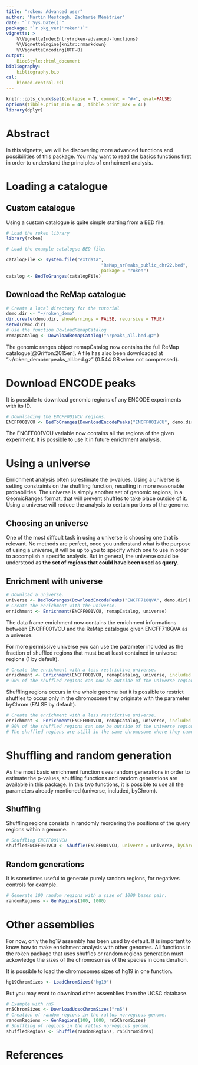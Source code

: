 ```yaml
---
title: "roken: Advanced user"
author: "Martin Mestdagh, Zacharie Ménétrier"
date: "`r Sys.Date()`"
package: "`r pkg_ver('roken')`"
vignette: >
    %\VignetteIndexEntry{roken-advanced-functions}
    %\VignetteEngine{knitr::rmarkdown}
    %\VignetteEncoding{UTF-8}
output: 
    BiocStyle::html_document
bibliography: 
    bibliography.bib
csl:
    biomed-central.csl
---
```


```r
knitr::opts_chunk$set(collapse = T, comment = "#>", eval=FALSE)
options(tibble.print_min = 4L, tibble.print_max = 4L)
library(dplyr)
```

# Abstract

In this vignette, we will be discovering more advanced functions and possibilities of this package. You may want to read the basics functions first in order to understand the principles of enrhciment analysis.

# Loading a catalogue

## Custom catalogue

Using a custom catalogue is quite simple starting from a BED file.

```r
# Load the roken library
library(roken) 

# Load the example catalogue BED file.

catalogFile <- system.file("extdata",
                                    "ReMap_nrPeaks_public_chr22.bed",
                                    package = "roken")
catalog <- BedToGranges(catalogFile)

```

## Download the ReMap catalogue

```r
# Create a local directory for the tutorial
demo.dir <- "~/roken_demo"
dir.create(demo.dir, showWarnings = FALSE, recursive = TRUE)
setwd(demo.dir)
# Use the function DowloadRemapCatalog
remapCatalog <- DownloadRemapCatalog("nrpeaks_all.bed.gz")

```

The genomic ranges object remapCatalog now contains the full ReMap catalogue[@Griffon:2015en].
A file has also been downloaded at "~/roken_demo/nrpeaks_all.bed.gz" (0.544 GB when not compressed).

# Download ENCODE peaks

It is possible to download genomic regions of any ENCODE experiments with its ID.

```r
# Downloading the ENCFF001VCU regions.
ENCFF001VCU <- BedToGranges(DownloadEncodePeaks("ENCFF001VCU", demo.dir))
```

The ENCFF001VCU variable now contains all the regions of the given experiment. It is possible to use it in future enrichment analysis.

# Using a universe

Enrichment analysis often surestimate the p-values. Using a universe is setting constraints on the shuffling function, resulting in more reasonable probabilities.
The universe is simply another set of genomic regions, in a GeomicRanges format, that will prevent shuffles to take place outside of it. Using a universe will reduce the analysis to certain portions of the genome.

## Choosing an universe

One of the most diffcult task in using a universe is choosing one that is relevant. No methods are perfect, once you understand what is the purpose of using a universe, it will be up to you to specify which one to use in order to accomplish a specific analysis.
But in general, the universe could be understood as **the set of regions that could have been used as query**.

## Enrichment with universe

```r
# Download a universe.
universe <- BedToGranges(DownloadEncodePeaks("ENCFF718QVA", demo.dir))
# Create the enrichment with the universe.
enrichment <- Enrichment(ENCFF001VCU, remapCatalog, universe)
```

The data frame enrichment now contains the enrichment informations between ENCFF001VCU and the ReMap catalogue given ENCFF718QVA as a universe.

For more permissive universe you can use the parameter included as the fraction of shuffled regions that must be at least contained in universe regions (1 by default).

```r
# Create the enrichment with a less restrictive universe.
enrichment <- Enrichment(ENCFF001VCU, remapCatalog, universe, included = 0.1)
# 90% of the shuffled regions can now be outside of the universe regions.
```

Shuffling regions occurs in the whole genome but it is possible to restrict shuffles to occur only in the chromosome they originate with the parameter byChrom (FALSE by default).

```r
# Create the enrichment with a less restrictive universe.
enrichment <- Enrichment(ENCFF001VCU, remapCatalog, universe, included = 0.1, byChrom = TRUE)
# 90% of the shuffled regions can now be outside of the universe regions.
# The shuffled regions are still in the same chromosome where they came from.
```

# Shuffling and random generation

As the most basic enrichment function uses random generations in order to estimate the p-values, shuffling functions and random generations are available in this package.
In this two functions, it is possible to use all the parameters already mentioned (universe, included, byChrom).

## Shuffling

Shuffling regions consists in randomly reordering the positions of the query regions within a genome.

```r
# Shuffling ENCFF001VCU
shuffledENCFF001VCU <- Shuffle(ENCFF001VCU, universe = universe, byChrom = TRUE)
```

## Random generations

It is sometimes useful to generate purely random regions, for negatives controls for example.

```r
# Generate 100 random regions with a size of 1000 bases pair.
randomRegions <- GenRegions(100, 1000)
```

# Other assemblies

For now, only the hg19 assembly has been used by default. It is important to know how to make enrichment analysis with other genomes. All functions in the roken package that uses shuffles or random regions generation must ackowledge the sizes of the chromosomes of the species in consideration.

It is possible to load the chromosomes sizes of hg19 in one function.

```r
hg19ChromSizes <- LoadChromSizes("hg19")
```

But you may want to download other assemblies from the UCSC database.

```r
# Example with rn5
rn5ChromSizes <- DownloadUcscChromSizes("rn5")
# Creation of random regions in the rattus norvegicus genome.
randomRegions <- GenRegions(100, 1000, rn5ChromSizes)
# Shuffling of regions in the rattus norvegicus genome.
shuffledRegions <- Shuffle(randomRegions, rn5ChromSizes)
```

# References
